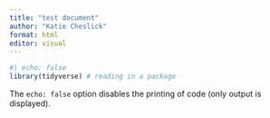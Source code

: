 ```yaml
---
title: "test document"
author: "Katie Cheslick"
format: html
editor: visual
---
```


```r
#| echo: false
library(tidyverse) # reading in a package


```

The `echo: false` option disables the printing of code (only output is displayed).
